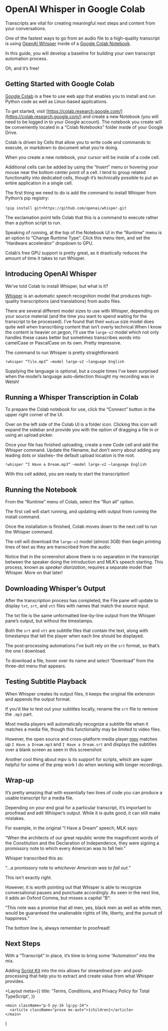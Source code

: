 # OpenAI Whisper in Google Colab

Transcripts are vital for creating meaningful next steps and content from your conversations.

One of the fastest ways to go from an audio file to a high-quality transcript is using [OpenAI Whisper](https://github.com/openai/whisper) inside of a [Google Colab Notebook](https://colab.research.google.com/).

In this guide, you will develop a baseline for building your own transcript automation process.

Oh, and it’s free!


## Getting Started with Google Colab

[Google Colab](https://colab.research.google.com/) is a free to use web app that enables you to install and run Python code as well as Linux-based applications.

To get started, visit [https://colab.research.google.com/](https://colab.research.google.com/) and create a new Notebook (you will need to be logged in to your Google account). The notebook you create will be conveniently located in a “Colab Notebooks” folder inside of your Google Drive.

Colab is driven by Cells that allow you to write code and commands to execute, or markdown to document what you’re doing.

When you create a new notebook, your cursor will be inside of a code cell.

Additional cells can be added by using the “Insert” menu or hovering your mouse near the bottom center point of a cell. I tend to group related functionality into dedicated cells, though it’s technically possible to put an entire application in a single cell.

The first thing we need to do is add the command to install Whisper from Python’s pip registry: \
\
`!pip install git+https://github.com/openai/whisper.git`

The exclamation point tells Colab that this is a command to execute rather than a python script to run.

Speaking of running, at the top of the Notebook UI in the “Runtime” menu is an option to “Change Runtime Type”. Click this menu item, and set the “Hardware accelerator” dropdown to GPU.


Colab’s free GPU support is pretty great, as it drastically reduces the amount of time it takes to run Whisper.


## Introducing OpenAI Whisper

We’ve told Colab to install Whisper, but what is it?

[Whisper](https://github.com/openai/whisper) is an automatic speech recognition model that produces high-quality transcriptions (and translations) from audio files.

There are several different model sizes to use with Whisper, depending on your source material (and the time you want to spend waiting for the transcript to be processed). I’ve found that their `medium` size model does quite well when transcribing content that isn’t overly technical.When I know the content is heavier on jargon, I’ll use the `large-v2` model which not only handles these cases better but sometimes transcribes words into camelCase or PascalCase on its own. Pretty impressive.

The command to run Whisper is pretty straightforward:

`!whisper “file.mp3” –model large-v2 –language English`

Supplying the language is optional, but a couple times I’ve been surprised when the model’s language auto-detection thought my recording was in Welsh!


## Running a Whisper Transcription in Colab

To prepare the Colab notebook for use, click the “Connect” button in the upper right corner of the UI.

Over on the left side of the Colab UI is a folder icon. Clicking this icon will expand the sidebar and provide you with the option of dragging a file in or using an upload picker.


Once your file has finished uploading, create a new Code cell and add the Whisper command. Update the filename, but don’t worry about adding any leading dots or slashes– the default upload location is the root.

`!whisper “I Have a Dream.mp3” –model large-v2 –language English`

With this cell added, you are ready to start the transcription!


## Running the Notebook

From the “Runtime” menu of Colab, select the “Run all” option.

The first cell will start running, and updating with output from running the install command.

Once the installation is finished, Colab moves down to the next cell to run the Whisper command.

The cell will download the `large-v2` model (almost 3GB) then begin printing lines of text as they are transcribed from the audio:

Notice that in the screenshot above there is no separation in the transcript between the speaker doing the introduction and MLK’s speech starting. This process, known as _speaker diarization_, requires a separate model than Whisper. More on that later!


## Downloading Whisper’s Output

After the transcription process has completed, the File pane will update to display `txt`, `srt`, and `vtt` files with names that match the source input.

The txt file is the same unformatted line-by-line output from the Whisper pane’s output, but without the timestamps.

Both the `srt` and `vtt` are subtitle files that contain the text, along with timestamps that tell the player when each line should be displayed.

The post-processing automations I’ve built rely on the `srt` format, so that’s the one I download.

To download a file, hover over its name and select “Download” from the three-dot menu that appears.

## Testing Subtitle Playback

When Whisper creates its output files, it keeps the original file extension and appends the output format.

If you’d like to test out your subtitles locally, rename the `srt` file to remove the `.mp3` part.

Most media players will automatically recognize a subtitle file when it matches a media file, though this functionality may be limited to video files.

However, the open source and cross-platform media player [mpv](https://mpv.io/) matches up `I Have a Dream.mp3` and `I Have a Dream.srt` and displays the subtitles over a blank screen as seen in this screenshot:

Another cool thing about mpv is its support for scripts, which are super helpful for some of the prep work I do when working with longer recordings.


## Wrap-up

It’s pretty amazing that with essentially two lines of code you can produce a usable transcript for a media file.

Depending on your end goal for a particular transcript, it’s important to proofread and edit Whisper’s output. While it is quite good, it can still make mistakes.

For example, in the original “I Have a Dream” speech, MLK says:

“When the architects of our great republic wrote the magnificent words of the Constitution and the Declaration of Independence, they were signing a promissory note to which every American was to fall heir.”

Whisper transcribed this as:

“...a promissory note to _whichever American was to fall out._”

This isn’t exactly right.

However, it is worth pointing out that Whisper is able to recognize conversational pauses and punctuate accordingly. As seen in the next line, it adds an Oxford Comma, but misses a capital “B”:

“This note was a promise that all men, yes, black men as well as white men, would be guaranteed the unalienable rights of life, liberty, and the pursuit of happiness.”

The bottom line is, always remember to proofread!

## Next Steps

With a “Transcript” in place, it’s time to bring some “Automation” into the mix.

Adding [Script Kit](https://www.scriptkit.com/) into the mix allows for streamlined pre- and post-processing that help you to extract and create value from what Whisper provides.


<Layout
meta={{
title: 'Terms, Conditions, and Privacy Policy for Total TypeScript',
}}
>
    <main className="p-5 py-16 lg:py-24">
      <article className="prose mx-auto">{children}</article>
    </main>
  </Layout>
)
